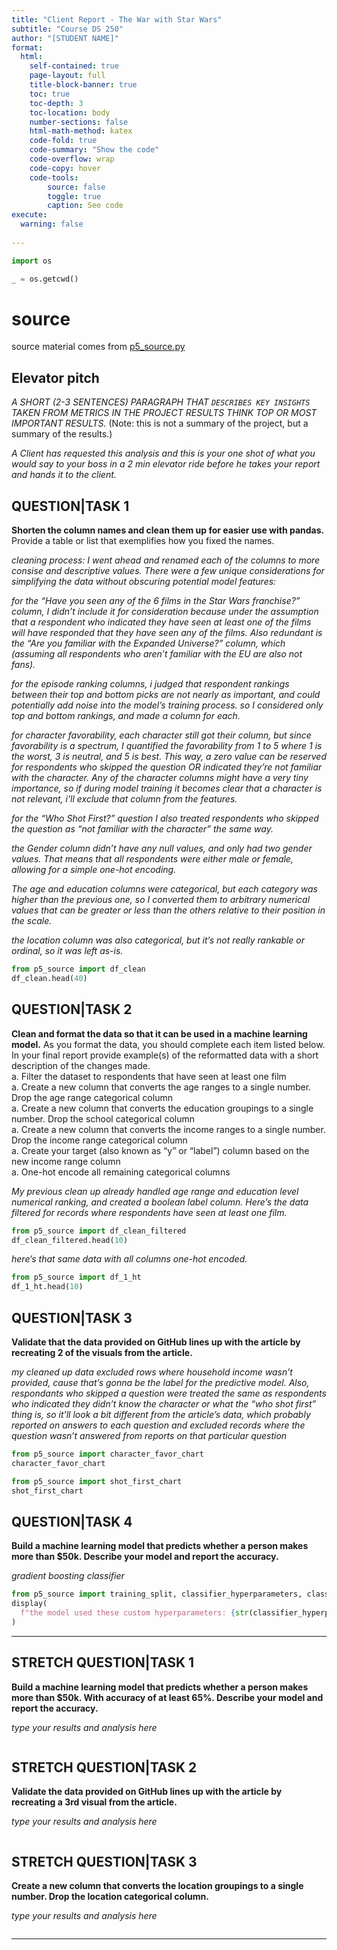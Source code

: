 ```yaml
---
title: "Client Report - The War with Star Wars"
subtitle: "Course DS 250"
author: "[STUDENT NAME]"
format:
  html:
    self-contained: true
    page-layout: full
    title-block-banner: true
    toc: true
    toc-depth: 3
    toc-location: body
    number-sections: false
    html-math-method: katex
    code-fold: true
    code-summary: "Show the code"
    code-overflow: wrap
    code-copy: hover
    code-tools:
        source: false
        toggle: true
        caption: See code
execute: 
  warning: false
    
---
```


```python
import os

_ = os.getcwd()
```

# source

source material comes from [p5_source.py](./p5_source.py)

## Elevator pitch
_A SHORT (2-3 SENTENCES) PARAGRAPH THAT `DESCRIBES KEY INSIGHTS` TAKEN FROM METRICS IN THE PROJECT RESULTS THINK TOP OR MOST IMPORTANT RESULTS._ (Note: this is not a summary of the project, but a summary of the results.)

_A Client has requested this analysis and this is your one shot of what you would say to your boss in a 2 min elevator ride before he takes your report and hands it to the client._

## QUESTION|TASK 1

__Shorten the column names and clean them up for easier use with pandas.__ Provide a table or list that exemplifies how you fixed the names. 

_cleaning process: I went ahead and renamed each of the columns to more consise and descriptive values. There were a few unique considerations for simplifying the data without obscuring potential model features:_

_for the "Have you seen any of the 6 films in the Star Wars franchise?" column, I didn't include it for consideration because under the assumption that a respondent who indicated they have seen at least one of the films will have responded that they have seen any of the films. Also redundant is the "Are you familiar with the Expanded Universe?" column, which (assuming all respondents who aren't familiar with the EU are also not fans)._

_for the episode ranking columns, i judged that respondent rankings between their top and bottom picks are not nearly as important, and could potentially add noise into the model's training process. so I considered only top and bottom rankings, and made a column for each._

_for character favorability, each character still got their column, but since favorability is a spectrum, I quantified the favorability from 1 to 5 where 1 is the worst, 3 is neutral, and 5 is best. This way, a zero value can be reserved for respondents who skipped the question OR indicated they're not familiar with the character. Any of the character columns might have a very tiny importance, so if during model training it becomes clear that a character is not relevant, i'll exclude that column from the features._

_for the "Who Shot First?" question I also treated respondents who skipped the question as "not familiar with the character" the same way._

_the Gender column didn't have any null values, and only had two gender values. That means that all respondents were either male or female, allowing for a simple one-hot encoding._

_The age and education columns were categorical, but each category was higher than the previous one, so I converted them to arbitrary numerical values that can be greater or less than the others relative to their position in the scale._

_the location column was also categorical, but it's not really rankable or ordinal, so it was left as-is._

```python
from p5_source import df_clean
df_clean.head(40)
```

## QUESTION|TASK 2

__Clean and format the data so that it can be used in a machine learning model.__ As you format the data, you should complete each item listed below. In your final report provide example(s) of the reformatted data with a short description of the changes made.  
    a. Filter the dataset to respondents that have seen at least one film  
    a. Create a new column that converts the age ranges to a single number. Drop the age range categorical column  
    a. Create a new column that converts the education groupings to a single number. Drop the school categorical column  
    a. Create a new column that converts the income ranges to a single number. Drop the income range categorical column  
    a. Create your target (also known as “y” or “label”) column based on the new income range column  
    a. One-hot encode all remaining categorical columns   

_My previous clean up already handled age range and education level numerical ranking, and created a boolean label column. Here's the data filtered for records where respondents have seen at least one film._

```python
from p5_source import df_clean_filtered
df_clean_filtered.head(10)
```

_here's that same data with all columns one-hot encoded._

```python
from p5_source import df_1_ht
df_1_ht.head(10)
```

## QUESTION|TASK 3

__Validate that the data provided on GitHub lines up with the article by recreating 2 of the visuals from the article.__  

_my cleaned up data excluded rows where household income wasn't provided, cause that's gonna be the label for the predictive model. Also, respondants who skipped a question were treated the same as respondents who indicated they didn't know the character or what the "who shot first" thing is, so it'll look a bit different from the article's data, which probably reported on answers to each question and excluded records where the question wasn't answered from reports on that particular question_

```python
from p5_source import character_favor_chart
character_favor_chart
```

```python
from p5_source import shot_first_chart
shot_first_chart
```

## QUESTION|TASK 4

__Build a machine learning model that predicts whether a person makes more than $50k. Describe your model and report the accuracy.__ 

_gradient boosting classifier_

```python
from p5_source import training_split, classifier_hyperparameters, classifierScore
display(
  f"the model used these custom hyperparameters: {str(classifier_hyperparameters)} and achieved an accuracy of {classifierScore:.2%} on the test set. Training and test sets were split with a {training_split[0]:.0%}:{training_split[1]:.0%} training : test ratio."
)
```

---

## STRETCH QUESTION|TASK 1

__Build a machine learning model that predicts whether a person makes more than $50k. With accuracy of at least 65%. Describe your model and report the accuracy.__

_type your results and analysis here_

```python

```


## STRETCH QUESTION|TASK 2

__Validate the data provided on GitHub lines up with the article by recreating a 3rd visual from the article.__

_type your results and analysis here_

```python

```


## STRETCH QUESTION|TASK 3

__Create a new column that converts the location groupings to a single number. Drop the location categorical column.__  

_type your results and analysis here_

```python

```

---
